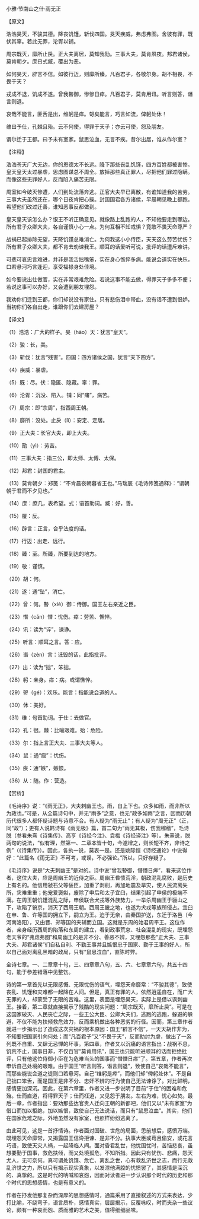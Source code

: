 

小雅·节南山之什·雨无正

【原文】

浩浩昊天，不骏其德。降丧饥馑，斩伐四国。旻天疾威，弗虑弗图。舍彼有罪，既伏其辜。若此无罪，沦胥以铺。

周宗既灭，靡所止戾。正大夫离居，莫知我勚。三事大夫，莫肯夙夜。邦君诸侯，莫肯朝夕。庶曰式臧，覆出为恶。

如何昊天，辟言不信。如彼行迈，则靡所臻。凡百君子，各敬尔身。胡不相畏，不畏于天？

戎成不退，饥成不遂。曾我暬御，惨惨日瘁。凡百君子，莫肯用讯。听言则答，谮言则退。

哀哉不能言，匪舌是出，维躬是瘁。哿矣能言，巧言如流，俾躬处休！

维曰予仕，孔棘且殆。云不何使，得罪于天子；亦云可使，怨及朋友。

谓尔迁于王都。曰予未有室家。鼠思泣血，无言不疾。昔尔出居，谁从作尔室？

【注释】

浩浩苍天广大无边，你的恩德太不长远。降下那些丧乱饥馑，四方百姓都被害惨。皇天皇天太过暴虐，思虑图谋总不周全。放掉那些真正罪人，尽把他们罪过隐瞒。而像这些无罪好人，反而陷入痛苦无限。

周室如今破灭惨遭，人们到处流落奔逃。正官大夫早已离散，有谁知道我的苦劳。三事大夫虽然还在，哪个日夜肯把心操。封国国君各方诸侯，早晨朝见晚上都跑。希望他们改过迁善，谁知恶事反都做到。

皇天皇天该怎么办？恨王不听正确意见。就像路上乱跑的人，不知他要走到哪边。所有君子众卿大夫，各自谨慎小心一点。为何互相不知戒惧？竟敢不畏天命尊严？

战祸已起排除无望，天降饥馑总难消亡。为何我这小小侍臣，天天这么劳苦忧伤？所有君子众卿大夫，都不肯去劝谏我王。顺耳的话爱听可说，批评的话遭斥难讲。

可悲可哀忠言难进，并非是我舌拙嘴笨，实在身心憔悴多病。能说会道实在快乐，口若悬河巧言逢迎，享受福禄身处佳境。

如今要说出仕做官，实在非常艰难危险。若说这事不能去做，得罪天子多多不便；若说这事可以办好，又会遭到朋友埋怨。

我劝你们迁到王都，你们却说没有家住。只有悲伤泪中带血，没有话不遭到恨妒。当初你们各自出走，谁跟你们去建房屋？

【译文】

（1）浩浩：广大的样子。昊（hào）天：犹言“皇天”。

（2）骏：长，美。

（3）斩伐：犹言“残害”。四国：四方诸侯之国，犹言“天下四方”。

（4）疾威：暴虐。

（5）既：尽。伏：隐匿、隐藏。辜：罪。

（6）沦胥：沉没、陷入。铺：同“痡”，病苦。

（7）周宗：即“宗周”，指西周王朝。

（8）靡所：没处。止戾（lì）：安定、定居。

（9）正大夫：长官大夫，即上大夫。

（10）勩（yì）：劳苦。

（11）三事大夫：指三公，即太师、太傅、太保。

（12）邦君：封国的君主。

（13）莫肯朝夕：郑笺：“不肯晨夜朝暮省王也。”马瑞辰《毛诗传笺通释》：“谓朝朝于君而不夕见也。”

（14）庶：庶几，表希望。式：语首助词。臧：好，善。

（15）覆：反。

（16）辟言：正言，合乎法度的话。

（17）行迈：出走、远行。

（18）臻：至。所臻，所要到达的地方。

（19）敬：谨慎。

（20）胡：何。

（21）遂：通“坠”，消亡。

（22）曾：何。暬（xiè）御：侍御。国王左右亲近之臣。

（23）憯（cǎn）憯：忧伤。瘁：劳苦、憔悴。

（24）讯：读为“谇”，谏诤。

（25）听言：顺耳之言。答：应。

（26）谮（zèn）言：诋毁的话，此指批评。

（27）出：读为“拙”，笨拙。

（28）躬：亲身。瘁：病。或谓憔悴。

（29）哿（gé）：欢乐。能言：指能说会道的人。

（30）休：美好。

（31）维：句首助词。于仕：去做官。

（32）孔：很。棘：比喻艰难。殆：危险。

（33）尔：指上言正大夫、三事大夫等人。

（34）鼠：通“癙”：忧伤。

（35）疾：通“嫉”，嫉恨。

（36）从：随。作：营造。

【赏析】

《毛诗序》说：“《雨无正》，大夫刺幽王也。雨，自上下也。众多如雨，而非所以为政也。”可是，从全篇诗句中，并无“雨多”之意，也无“政多如雨”之言，因而历朝历代很多人都怀疑诗题与诗意不合。有人疑为“雨无止”；有人疑为“周无正”（正，同“政”）；更有人说韩诗有《雨无极》篇，首二句为“雨无其极，伤我稼穑”，毛诗脱（参看朱熹《诗集传》、高亨《诗经今注》、袁梅《诗经译注》等）。朱熹说，脱两句的说法，“似有理，然第一、二章本皆十句，今遽增之，则长短不齐，非诗之例”（《诗集传》）。因此，各执一说，莫衷一是。还是姚际恒《诗经通论》中说得好：“此篇名《雨无正》不可考，或误，不必强论。”所以，只好存疑了。

《毛诗序》说是“大夫刺幽王”是对的。诗中说“曾我暬御，憯憯日瘁”，看来这位作者，这位大夫，应是周幽王的近侍之臣。周幽王昏愦荒淫，朝政混乱腐败，是历史上有名的。他信用虢石父等佞臣，加重了剥削，再加地震及旱灾，使人民流离失所，灾难重重；他宠爱褒姒，废除了申后和太子宜臼，结果引起了申侯的极端不满。在周王朝饥馑混乱之际，申侯联合犬戎等外族势力，一举杀周幽王于骊山之下，攻陷了镐京，消灭了西周王朝。西周王畿之地，也遂为犬戎等族所侵占。宜臼在申、鲁、许等国的拥立下，嗣立为王。迫于无奈，由秦国护送，东迁于洛邑（今河南洛阳），又由晋、郑等国的夹辅而立国。这就是东周的始君周平王。这位作者，亲身经历西周的陷落和东周的建立，看到政事荒怠、社会混乱的现实，既埋怨老天爷的“弗虑弗图”和周幽王的是非不分、善恶不辨，又埋怨那些“正大夫、三事大夫、邦君诸侯”们自私自利、不勤王事并且嫉恨忠于国家、勤于王事的好人，所以自己面对离乱黑暗的政局，只有“鼠思泣血”，直陈时弊。

全诗七章。一、二章章十句，三、四章章八句，五、六、七章章六句，共五十四句，能于参差错落中见整饬。

诗的第一章首先以无限感慨、无限忧伤的语气，埋怨天命靡常：“不骏其德”，致使丧乱、饥馑和灾难都一起降在人间。但是，真正有罪的人，依然逍遥自在，而广大无罪的人，却蒙受了无限的苦难。这里，表面是埋怨昊天，实际上是借以讽刺幽王。接着，第二章就直接揭示了残酷的现实问题：“周宗既灭，靡所止戾”。可是在这国家破灭、人民丧亡之际，一些王公大臣、公卿大夫们，逃跑的逃跑，躲避的躲避，不仅不能为扶倾救危效力，反而乘机做出各种恶劣的行径。因而，第三章作者就进一步揭示出了造成这次灾祸的根本原因：国王“辟言不信”，一天天胡作非为，不知要把国家引向何处；而“凡百君子”又“不畏于天”，反而助纣为虐，做出了一系列既不自重、又肆无忌惮的坏事。第四章，作者又以沉痛的语言指出：战祸不息，饥荒不止，国事日非，不仅百官“莫肯用讯”，国王也只能听进顺耳的话而拒绝批评，只有他这位侍御小臣在为危难当头的国事而“憯憯日瘁”了。第五章，作者再次申诉自己处境的艰难。由于国王“听言则答，谮言则退”，致使自己“哀哉不能言”，而那些能说会道之徒则口若悬河。自己“维躬是瘁”，而他们却“俾躬处休”。不是自己拙口笨舌，而是国王是非不分、忠奸不辨的行为使自己无法谏诤了。对比鲜明，感情更加深沉。因此，在第六章里，作者又进一步说明了目前“于仕”的困难和危殆。仕而直道，将得罪天子；仕而枉道，又见怨于朋友。左右为难，忧心如焚。最后一章，作者指出：要劝那些达官贵人迁向王朝的新都吧，他们又以“未有家室”为借口而加以拒绝，加以嫉恨，致使自己无法说话，而只有“鼠思泣血”。其实，他们在国家危难之际，外地虽然没有家室，也照样纷纷逃离了。

由此可见，这是一首抒情诗。作者面对国破、世危的局面，思前想后，感愤万端。既埋怨天命靡常，又揭露国王信谗拒谏、是非不分。执事大臣或苟且偷安，或花言巧语，致使天灾人祸，一起降临人间。面对昏君乱世，他忧国忧时，苦恼悲哀，虽想要勤于国事，救危扶倾，而又处境孤危，不知所措。因此只有忧伤、悲痛，怨天尤人，无可奈何。真可谓处饥馑、危亡、离乱之世，心有救乱济世之志，而行无救乱济世之力，所以只有揭示现实真象，以发泄他满腔的忧愤罢了，其感情是深沉的、真挚的。这是时代的呐喊和哀怨，因而对读者进一步认识那个时代的历史和那个时代的思想感情，也是有意义的。

作者在抒发他那复杂而深厚的思想感情时，通篇采用了直接叙述的方式来表达，少打比喻，不绕弯子，语言质朴，感情真实，层层揭示，反覆咏叹，时而夹杂一些议论，颇有一种哀而怨、质而雅的艺术之美，值得细细品味。

